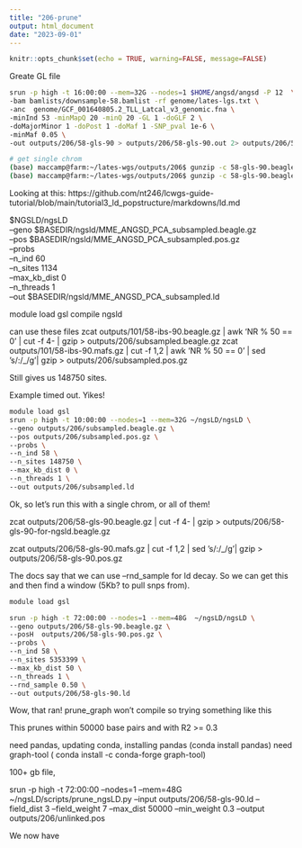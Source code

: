 ```yaml
---
title: "206-prune"
output: html_document
date: "2023-09-01"
---
```


```r
knitr::opts_chunk$set(echo = TRUE, warning=FALSE, message=FALSE)
```

Greate GL file

```sh
srun -p high -t 16:00:00 --mem=32G --nodes=1 $HOME/angsd/angsd -P 12  \
-bam bamlists/downsample-58.bamlist -rf genome/lates-lgs.txt \
-anc  genome/GCF_001640805.2_TLL_Latcal_v3_genomic.fna \
-minInd 53 -minMapQ 20 -minQ 20 -GL 1 -doGLF 2 \
-doMajorMinor 1 -doPost 1 -doMaf 1 -SNP_pval 1e-6 \
-minMaf 0.05 \
-out outputs/206/58-gls-90 > outputs/206/58-gls-90.out 2> outputs/206/58-gls-90.err &

# get single chrom
(base) maccamp@farm:~/lates-wgs/outputs/206$ gunzip -c 58-gls-90.beagle.gz |head -n 1 > header.txt
(base) maccamp@farm:~/lates-wgs/outputs/206$ gunzip -c 58-gls-90.beagle.gz | grep "NC_066834.1" > NC_066834.1.beagle

```

Looking at this: https://github.com/nt246/lcwgs-guide-tutorial/blob/main/tutorial3_ld_popstructure/markdowns/ld.md

$NGSLD/ngsLD \
--geno $BASEDIR/ngsld/MME_ANGSD_PCA_subsampled.beagle.gz \
--pos $BASEDIR/ngsld/MME_ANGSD_PCA_subsampled.pos.gz \
--probs \
--n_ind 60 \
--n_sites 1134 \
--max_kb_dist 0 \
--n_threads 1 \
--out $BASEDIR/ngsld/MME_ANGSD_PCA_subsampled.ld 

module load gsl
compile ngsld

can use these files
zcat outputs/101/58-ibs-90.beagle.gz | awk 'NR % 50 == 0' | cut -f 4- | gzip  > outputs/206/subsampled.beagle.gz
zcat outputs/101/58-ibs-90.mafs.gz | cut -f 1,2 |  awk 'NR % 50 == 0' | sed 's/:/_/g'| gzip > outputs/206/subsampled.pos.gz

Still gives us 148750 sites. 

Example timed out. Yikes!
```sh
module load gsl
srun -p high -t 10:00:00 --nodes=1 --mem=32G ~/ngsLD/ngsLD \
--geno outputs/206/subsampled.beagle.gz \
--pos outputs/206/subsampled.pos.gz \
--probs \
--n_ind 58 \
--n_sites 148750 \
--max_kb_dist 0 \
--n_threads 1 \
--out outputs/206/subsampled.ld 
```


Ok, so let's run this with a single chrom, or all of them!


zcat outputs/206/58-gls-90.beagle.gz | cut -f 4- | gzip  > outputs/206/58-gls-90-for-ngsld.beagle.gz

zcat outputs/206/58-gls-90.mafs.gz | cut -f 1,2 | sed 's/:/_/g'| gzip > outputs/206/58-gls-90.pos.gz


The docs say that we can use --rnd_sample for ld decay. So we can get this and then find a window (5Kb? to pull snps from).

```sh
module load gsl

srun -p high -t 72:00:00 --nodes=1 --mem=48G  ~/ngsLD/ngsLD \
--geno outputs/206/58-gls-90.beagle.gz \
--posH  outputs/206/58-gls-90.pos.gz \
--probs \
--n_ind 58 \
--n_sites 5353399 \
--max_kb_dist 50 \
--n_threads 1 \
--rnd_sample 0.50 \
--out outputs/206/58-gls-90.ld 
```


Wow, that ran!
prune_graph won't compile so trying something like this

This prunes within 50000 base pairs and with R2 >= 0.3

need pandas, updating conda, installing pandas (conda install pandas) need graph-tool ( conda install -c conda-forge graph-tool)

100+ gb file, 

srun -p high -t 72:00:00 --nodes=1 --mem=48G  ~/ngsLD/scripts/prune_ngsLD.py  --input outputs/206/58-gls-90.ld --field_dist 3 --field_weight 7 --max_dist 50000 --min_weight 0.3  --output outputs/206/unlinked.pos


We now have 